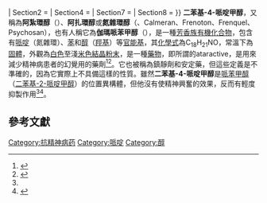 {{expand|time=2017-12-24T17:31:05+00:00}}
{{Chembox
| Verifiedfields = changed
| verifiedrevid = 458783562
| ImageFile = Azacyclonol.png
|  ImageSize = 
|  ImageAlt = 
|  ImageName = 
| ImageFile1 =
|  ImageSize1 = 
|  ImageAlt1 = 
|  ImageName1 = 
| ImageFileL1 =
|  ImageSizeL1 = 
|  ImageAltL1 = 
|  ImageNameL1 = 
| IUPACName = Diphenyl(piperidin-4-yl)methanol
|  IUPACNameZh = 二苯基-4-哌啶甲醇
|  OtherNames = MER-17, MDL-4,829
| Section1 = {{Chembox Identifiers
|  CASNo = 115-46-8
|  CASNo_Ref = {{cascite|correct|CAS}}
|  PubChem = 15723
|  ChemSpiderID_Ref = {{chemspidercite|correct|chemspider}}
|  ChemSpiderID = 14952
| ChemSpiderIDOther =<nowiki></nowiki>{{NewLine|[[UNII|UNII]]|[http://fdasis.nlm.nih.gov/srs/srsdirect.jsp?regno{{=}}2MMR990PEM 2MMR990PEM]|table}}<br/>{{NewLine|[[ChEMBL|ChEMBL]]|[https://www.ebi.ac.uk/chembldb/index.php/compound/inspect/CHEMBL127508 CHEMBL127508]|table}}{{NewLine}}
|  SMILES = OC(c1ccccc1)(c2ccccc2)C3CCNCC3
|  InChI = 1S/C18H21NO/c20-18(15-7-3-1-4-8-15,16-9-5-2-6-10-16)17-11-13-19-14-12-17/h1-10,17,19-20H,11-14H2
|  InChIKey = ZMISODWVFHHWNR-UHFFFAOYSA-N
| StdInChI_Ref = {{stdinchicite|correct|chemspider}}
| StdInChIKey_Ref = {{stdinchicite|correct|chemspider}}
|  Beilstein =
|  Gmelin =
|  3DMet =
|  UNNumber =
|  EC-number =
|   EINECS = 
|   ELINCS = 
|   NLP = 
|  ChEBI =
|  RTECS = 
| UNII_Ref = {{fdacite|correct|FDA}}
| UNII = 2MMR990PEM
| ChEMBL_Ref = {{ebicite|correct|EBI}}
| ChEMBL = 127508
|  E_number = 
|  FEMA = 
|  DrugBank = 
|  KEGG = 
|  MeSHName = 
|  IUPHAR_ligand = 
|  ATCCode =   }}
| Section2 = {{Chembox Properties
|  Reference = 
| C=18 | H=21 | N=1 | O=1 
|  Formula = 
|  MolarMass = 267.37 g/mol
|   MolarMass_notes = 
|  ExactMass = 
|  MolarMassOther = 
|  Appearance = 白色至淺米色結晶粉末
|  Density = 
|  MeltingPt = 160-163 ºC
|  BoilingPt = 445.5 °C
|  SublimationConditions = 
|  CriticalPt = 
|   CriticalPt_notes = 
|  Solubility = 
}}
| Section4 = {{NewLine|{{Chembox header}}|治療考量|table2|{{NewLine|[[治療產品管理|合法狀態]]|{{Unicode|℞}} 處<small>方專用</small>|table}}<nowiki></nowiki>{{NewLine|[[給藥途徑|途徑]]|Oral|table}}}}
| Section7 = {{Chembox Hazards
|  Reference = 
|  ExternalMSDS = 
|  wxxfh = {{wxxfh|Xi}}
|  EUIndex = 
|  EUHarzardSymbol = 
|  EUHSref =
|  EUClass = 
|  RPhrases ={{R36/37/38}}
|  SPhrases = {{S24/25}}
|  RSPhrases = 
|  GHSPictograms = 
|  GHSSignalWord = 
|  HPhrases = 
|  PPhrases = 
|  MainHazards = 
|  IngestionHazard = 
|  InhalationHazard = 
|  EyeHazard = 
|  SkinHazard = 
|  NFPA-H = 
|  NFPA-F = 
|  NFPA-R = 
|  NFPA-O = 
|  FlashPt =142 °C 
|  Autoignition = 
|  PEL = 
|  TLV = 
|   MAK = 
|   MELS = 
|  LD50 = 
|   LC50 = 
|   LCt50 =  }}
| Section8 = {{Chembox Related
|  OtherAnions = 
|  OtherCations = 
|  OtherFunctn = 
|  Function = 
|  OtherCpds = }}
}}
'''二苯基-4-哌啶甲醇'''，又稱為'''阿紮環醇'''（{{lang-en|Azacyclonol}}）、'''阿扎環醇'''或'''氮雜環醇'''（{{lang-en|Ataractan}}、Calmeran、Frenoton、Frenquel、Psychosan），也有人稱它為'''伽瑪哌苯甲醇'''（{{lang-en|γ-pipradol}}），是一種[[芳香族|芳香族]][[有機化合物|有機化合物]]，包含有[[哌啶|哌啶]]（氮雜環）、[[苯|苯]]和[[醇|醇]]（[[羥基|羥基]]）等[[官能基|官能基]]，其[[化學式|化學式]]為C<sub>18</sub>H<sub>21</sub>NO，常溫下為[[固體|固體]]，外觀為[[白色|白色]]至淺[[米色|米色]][[結晶|結晶]][[粉末|粉末]]，是一種[[藥物|藥物]]，即所謂的ataractive，是用來減少精神病患者的幻覺用的藥劑<ref name="pmid13368052">{{Cite journal | author = BRAUN DL, BROWN BB, FELDMAN RG | title = The pharmacologic activity of alpha-(4-piperidyl)-benzhydrol hydrochloride (azacyclonol hydrochloride); an ataractive agent | journal = The Journal of Pharmacology and Experimental Therapeutics | volume = 118 | issue = 2 | pages = 153–61 | pmid = 13368052 | doi =  | url = http://jpet.aspetjournals.org/cgi/pmidlookup?view=long&pmid=13368052 | date = October 1956 | access-date = 2013-12-10 | archive-date = 2019-12-08 | archive-url = https://web.archive.org/web/20191208002146/http://jpet.aspetjournals.org/cgi/pmidlookup?view=long&pmid=13368052 | dead-url = no }}</ref><ref name="isbn3-88763-075-0">{{Cite book | author = Swiss Pharmaceutical Society | title = Index Nominum 2000: International Drug Directory (Book with CD-ROM) | publisher = Medpharm Scientific Publishers | location = Boca Raton | year = 2000 | pages =  | isbn = 3-88763-075-0 | oclc =  | doi =  | url = http://books.google.com/books?id=5GpcTQD_L2oC&lpg=PA84&as_brr=3&pg=PA84#v=onepage&q&f=false | access-date = 2013-12-10 | archive-date = 2014-06-15 | archive-url = https://web.archive.org/web/20140615191049/http://books.google.com/books?id=5GpcTQD_L2oC&lpg=PA84&as_brr=3&pg=PA84#v=onepage&q&f=false | dead-url = no }}</ref>。它也被稱為鎮靜劑和安定藥，但這些定義是不準確的，因為它實際上不具備這樣的性質。雖然'''二苯基-4-哌啶甲醇'''是[[哌苯甲醇|哌苯甲醇]]（[[二苯基-2-哌啶甲醇|二苯基-2-哌啶甲醇]]）的位置異構體，但他沒有使精神興奮的效果，反而有輕度抑製作用<ref name="pmid13368052"/><ref name="pmid13944436">{{Cite journal| author = FARRANT J | title = Interactions between cocaine, tyramine and noradrenaline at the noradrenaline store | journal = [[British_Journal_of_Pharmacology_and_Chemotherapy|British Journal of Pharmacology and Chemotherapy]] | volume = 20 | issue = | pages = 540–9 | pmid = 13944436 | pmc = 1703814 | doi = | url = |date=June 1963}}</ref>。

== 參考文獻 ==
{{Reflist}}
{{抗精神病药物}}
[[Category:抗精神病药|Category:抗精神病药]]
[[Category:哌啶|Category:哌啶]]
[[Category:醇|Category:醇]]